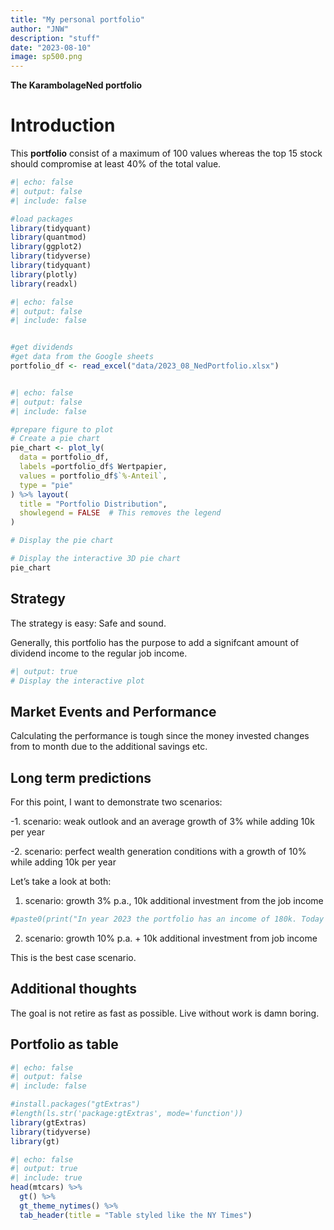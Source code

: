 ```yaml
---
title: "My personal portfolio"
author: "JNW"
description: "stuff"
date: "2023-08-10"
image: sp500.png
---
```


**The KarambolageNed portfolio**

# Introduction

This **portfolio** consist of a maximum of 100 values whereas the top 15 stock should compromise at least 40% of the total value.

```r
#| echo: false
#| output: false
#| include: false

#load packages
library(tidyquant)
library(quantmod)
library(ggplot2)
library(tidyverse)
library(tidyquant)
library(plotly)
library(readxl)
```

```r
 
#| echo: false
#| output: false
#| include: false


#get dividends
#get data from the Google sheets 
portfolio_df <- read_excel("data/2023_08_NedPortfolio.xlsx")



```

```r
#| echo: false
#| output: false
#| include: false

#prepare figure to plot
# Create a pie chart
pie_chart <- plot_ly(
  data = portfolio_df,
  labels =portfolio_df$ Wertpapier,
  values = portfolio_df$`%-Anteil`,
  type = "pie"
) %>% layout(
  title = "Portfolio Distribution",
  showlegend = FALSE  # This removes the legend
)

# Display the pie chart

```

```r
# Display the interactive 3D pie chart
pie_chart

```

## Strategy

The strategy is easy: Safe and sound.

Generally, this portfolio has the purpose to add a signifcant amount of dividend income to the regular job income.

```r
#| output: true
# Display the interactive plot

```

## Market Events and Performance

Calculating the performance is tough since the money invested changes from to month due to the additional savings etc.

## Long term predictions

For this point, I want to demonstrate two scenarios:

-1. scenario: weak outlook and an average growth of 3% while adding 10k per year

-2. scenario: perfect wealth generation conditions with a growth of 10% while adding 10k per year

Let's take a look at both:

1.  scenario: growth 3% p.a., 10k additional investment from the job income

```r
#paste0(print("In year 2023 the portfolio has an income of 180k. Today the value is", as.character(round(sum(x),3)), "k"))
```

2.  scenario: growth 10% p.a. + 10k additional investment from job income

This is the best case scenario.

## Additional thoughts

The goal is not retire as fast as possible. Live without work is damn boring.


## Portfolio as table 


```r
#| echo: false
#| output: false
#| include: false

#install.packages("gtExtras")
#length(ls.str('package:gtExtras', mode='function'))
library(gtExtras)
library(tidyverse)
library(gt)

```

```r
#| echo: false
#| output: true
#| include: true
head(mtcars) %>% 
  gt() %>% 
  gt_theme_nytimes() %>% 
  tab_header(title = "Table styled like the NY Times")

```

